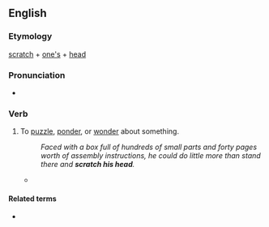==English==

===Etymology===
[[scratch]] + [[one's]] + [[head]]

===Pronunciation===
* {{audio|En-au-scratch one's head.ogg|Audio (AU)|lang=en}}

===Verb===
{{en-verb|scratches one's head|scratching one's head|scratched one's head}}

# {{lb|en|idiomatic}} To [[puzzle]], [[ponder]], or [[wonder]] about something.
#: ''Faced with a box full of hundreds of small parts and forty pages worth of assembly instructions, he could do little more than stand there and '''scratch his head'''.''
#* {{quote-journal
|lang=en
|date=December 28, 2010
|author=Owen Phillips
|title=Sunderland 0 - 2 Blackpool
|work=BBC
|url=http://news.bbc.co.uk/sport1/hi/football/eng_prem/9317216.stm
|page=
|passage=But Sunderland will be left '''scratching their heads''' at the result after creating enough chances to have won two games in a refreshingly open and frantic first period.}}

====Related terms====
* {{l|en|head scratcher}}